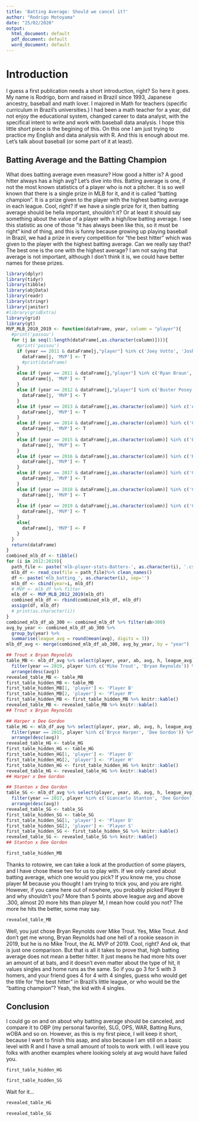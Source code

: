 ```yaml
---
title: 'Batting Average: Should we cancel it?'
author: "Rodrigo Motoyama"
date: "25/02/2020"
output:
  html_document: default
  pdf_document: default
  word_document: default
---
```

# Introduction
I guess a first publication needs a short introduction, right? So here it goes. My name is Rodrigo, born and raised in Brazil since 1993, Japanese ancestry, baseball and math lover. I majored in Math for teachers (specific curriculum in Brazil's universities.) I had been a math teacher for a year, did not enjoy the educational system, changed career to data analyst, with the specifical intent to write and work with baseball data analysis. I hope this little short piece is the begining of this. On this one I am just trying to practice my English and data analysis with R. And this is enough about me. Let's talk about baseball (or some part of it at least).

## Batting Average and the Batting Champion
What does batting average even measure? How good a hitter is? A good hitter always has a high avg? Let's dive into this. Batting average is one, if not the most known statistics of a player who is not a pitcher. It is so well known that there is a single prize in MLB for it, and it is called "batting champion". It is a prize given to the player with the highest batting average in each league. Cool, right? If we have a single prize for it, then batting average should be hella important, shouldn't it? Or at least it should say something about the value of a player with a high/low batting average.
I see this statistic as one of those "it has always been like this, so it must be right" kind of thing, and this is funny because growing up playing baseball in Brazil, we had a prize in every competition for "the best hitter" which was given to the player with the highest batting average. Can we really say that? The best one is the one with the highest average? I am not saying that average is not important, although I don't think it is, we could have better names for these prizes.
```r
library(dplyr)
library(tidyr)
library(tibble)
library(abjData)
library(readr)
library(stringr)
library(janitor)
#library(gridExtra)
library(grid)
library(gt)
MVP_MLB_2010_2019 <- function(dataFrame, year, column = "player"){
  #print('passou')
  for (j in seq(1:length(dataFrame[,as.character(column)]))){
    #print('passou')
    if (year == 2011 & dataFrame[j,"player"] %in% c('Joey Votto', 'Josh Hamilton')){
      dataFrame[j, 'MVP'] <- T
      #print(dataFrame)
    }
    else if (year == 2011 & dataFrame[j,"player"] %in% c('Ryan Braun', 'Justin Verlander')){
      dataFrame[j, 'MVP'] <- T
    }
    else if (year == 2012 & dataFrame[j,"player"] %in% c('Buster Posey', 'Miguel Cabrera')){
      dataFrame[j, 'MVP'] <- T
    }
    else if (year == 2013 & dataFrame[j,as.character(column)] %in% c('Andrew McCutchen', 'Miguel Cabrera')){
      dataFrame[j, 'MVP'] <- T
    }
    else if (year == 2014 & dataFrame[j,as.character(column)] %in% c('Clayton Kershaw', 'Mike Trout')){
      dataFrame[j, 'MVP'] <- T
    }
    else if (year == 2015 & dataFrame[j,as.character(column)] %in% c('Bryce Harper', 'Josh Donaldson')){
      dataFrame[j, 'MVP'] <- T
    }
    else if (year == 2016 & dataFrame[j,as.character(column)] %in% c('Kris Bryant', 'Mike Trout')){
      dataFrame[j, 'MVP'] <- T
    }
    else if (year == 2017 & dataFrame[j,as.character(column)] %in% c('Giancarlo Stanton', 'Jose Altuve')){
      dataFrame[j, 'MVP'] <- T
    }
    else if (year == 2018 & dataFrame[j,as.character(column)] %in% c('Christian Yelich', 'Mookie Betts')){
      dataFrame[j, 'MVP'] <- T
    }
    else if (year == 2019 & dataFrame[j,as.character(column)] %in% c('Cody Bellinger', 'Mike Trout')){
      dataFrame[j, 'MVP'] <- T
    }
    else{
      dataFrame[j, 'MVP'] <- F
    }  
  }
  return(dataFrame)
}
combined_mlb_df <- tibble()
for (i in 2012:2019){
  path_file <- paste('mlb-player-stats-Batters-', as.character(i), '.csv', sep='')
  mlb_df <- read_csv(file = path_file)%>% clean_names()
  df <- paste('mlb_batting_', as.character(i), sep='')
  mlb_df <- cbind(year=i, mlb_df)
  # MVP <- mlb_df %>% filter
  mlb_df <- MVP_MLB_2012_2019(mlb_df)
  combined_mlb_df <- rbind(combined_mlb_df, mlb_df)
  assign(df, mlb_df)
  # print(as.character(i))
}
combined_mlb_df_ab_300 <- combined_mlb_df %>% filter(ab>300)
avg_by_year <- combined_mlb_df_ab_300 %>% 
  group_by(year) %>% 
  summarise(league_avg = round(mean(avg), digits = 3))
mlb_df_avg <- merge(combined_mlb_df_ab_300, avg_by_year, by = "year")

## Trout x Bryan Reynolds
table_MB <- mlb_df_avg %>% select(player, year, ab, avg, h, league_avg) %>% 
  filter(year == 2019, player %in% c('Mike Trout', 'Bryan Reynolds')) %>%
  arrange(desc(avg))
revealed_table_MB <- table_MB
first_table_hidden_MB <- table_MB
first_table_hidden_MB[1, 'player'] <- 'Player B'
first_table_hidden_MB[2, 'player'] <- 'Player M'
first_table_hidden_MB <- first_table_hidden_MB %>% knitr::kable()
revealed_table_MB <- revealed_table_MB %>% knitr::kable()
## Trout x Bryan Reynolds

## Harper x Dee Gordon
table_HG <- mlb_df_avg %>% select(player, year, ab, avg, h, league_avg) %>% 
  filter(year == 2015, player %in% c('Bryce Harper', 'Dee Gordon')) %>%
  arrange(desc(avg))
revealed_table_HG <- table_HG
first_table_hidden_HG <- table_HG
first_table_hidden_HG[1, 'player'] <- 'Player D'
first_table_hidden_HG[2, 'player'] <- 'Player H'
first_table_hidden_HG <- first_table_hidden_HG %>% knitr::kable()
revealed_table_HG <- revealed_table_HG %>% knitr::kable()
## Harper x Dee Gordon

## Stanton x Dee Gordon
table_SG <- mlb_df_avg %>% select(player, year, ab, avg, h, league_avg) %>% 
  filter(year == 2017, player %in% c('Giancarlo Stanton', 'Dee Gordon')) %>%
  arrange(desc(avg))
revealed_table_SG <- table_SG
first_table_hidden_SG <- table_SG
first_table_hidden_SG[1, 'player'] <- 'Player D'
first_table_hidden_SG[2, 'player'] <- 'Player S'
first_table_hidden_SG <- first_table_hidden_SG %>% knitr::kable()
revealed_table_SG <- revealed_table_SG %>% knitr::kable()
## Stanton x Dee Gordon
```
   
```r
first_table_hidden_MB 
```

Thanks to rotowire, we can take a look at the production of some players, and I have chose these two for us to play with. If we only cared about batting average, which one would you pick? If you know me, you chose player M because you thought I am trying to trick you, and you are right. However, if you came here out of nowhere, you probably picked Player B and why shouldn't you? More than 5 points above league avg and above .300, almost 20 more hits than player M, I mean how could you not? The more he hits the better, some may say.

```r
revealed_table_MB 
```

Well, you just chose Bryan Reynolds over Mike Trout. Yes, Mike Trout. And don't get me wrong, Bryan Reynolds had one hell of a rookie season in 2019, but he is no Mike Trout, the AL MVP of 2019. 
Cool, right? And ok, that is just one comparison. But that is all it takes to prove that, high batting average does not mean a better hitter. It just means he had more hits over an amount of at bats, and it doesn't even matter about the type of hit, it values singles and home runs as the same. So if you go 3 for 5 with 3 homers, and your friend goes 4 for 4 with 4 singles, guess who would get the title for "the best hitter" in Brazil's little league, or who would be the "batting champion"? Yeah, the kid with 4 singles.

## Conclusion
I could go on and on about why batting average should be canceled, and compare it to OBP (my personal favorite), SLG, OPS, WAR, Batting Runs, wOBA and so on. However, as this is my first piece, I will keep it short, because I want to finish this asap, and also because I am still on a basic level with R and I have a small amount of tools to work with. I will leave you folks with another examples where looking solely at avg would have failed you.

```r
first_table_hidden_HG 
```


```r
first_table_hidden_SG 
```

Wait for it...

```r
revealed_table_HG 
```


```r
revealed_table_SG 
```







